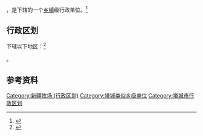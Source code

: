 {{中国乡级行政区|65/42/01/405/000}}

'''{{PAGENAMEBASE}}'''，是{{PRC admin/fullname|65/42/01/405/000|3}}下辖的一个[[乡镇|乡镇]]级行政单位。<ref>{{PRC admin/ref sgc|{{PRC admin/parent|65/42/01/405/000}}}}</ref>

== 行政区划 ==

{{PAGENAMEBASE}}下辖以下地区：<ref>{{PRC admin/ref sgc|65/42/01/405/000}}</ref>

{{PRC admin/children|65/42/01/405/000}}。

== 参考资料 ==

{{reflist}}

{{塔城市行政区划}}
{{新疆行政区划小作品}}

[[Category:新疆牧场_(行政区划)|Category:新疆牧场 (行政区划)]]
[[Category:塔城类似乡级单位|Category:塔城类似乡级单位]]
[[Category:塔城市行政区划|Category:塔城市行政区划]]